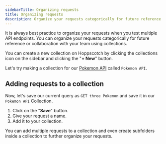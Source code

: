 ```yaml
---
sidebarTitle: Organizing requests
title: Organizing requests
description: Organize your requests categorically for future reference or collaboration with your team using collections.
---
```


It is always best practice to organize your requests when you test multiple API endpoints. You can organize your requests categorically for future reference or collaboration with your team using collections.

You can create a new collection on Hoppscotch by clicking the collections icon on the sidebar and clicking the "**+ New**" button.

Let's try making a collection for our [Pokemon API](https://github.com/PokeAPI/pokeapi) called `Pokemon API`.

## Adding requests to a collection

Now, let's save our current query as `GET three Pokemon` and save it in our `Pokemon API` Collection.

1. Click on the "**Save**" button.
2. Give your request a name.
3. Add it to your collection.

<Tip>You can add multiple requests to a collection and even create subfolders inside a collection to further organize your requests.</Tip>
